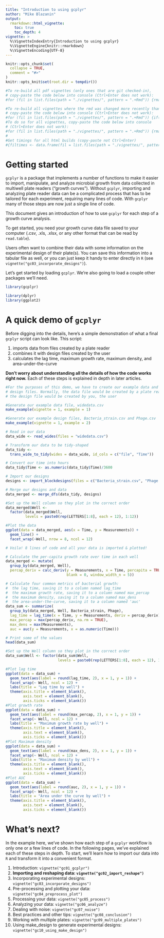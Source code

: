 ```yaml
---
title: "Introduction to using gcplyr"
author: "Mike Blazanin"
output: 
  rmarkdown::html_vignette:
    toc: true
    toc_depth: 4
vignette: >
  %\VignetteIndexEntry{Introduction to using gcplyr}
  %\VignetteEngine{knitr::rmarkdown}
  %\VignetteEncoding{UTF-8}
---
```


```r
knitr::opts_chunk$set(
  collapse = TRUE,
  comment = "#>"
)
knitr::opts_knit$set(root.dir = tempdir())

#To re-build all pdf vignettes (only ones that are git checked-in), 
# copy-paste the code below into console (Ctrl+Enter does not work):
#for (fil in list.files(path = "./vignettes/", pattern = ".+Rmd")) {rmarkdown::render(paste0("./vignettes/", fil), rmarkdown::pdf_document(toc = TRUE, toc_depth = 4))}

#To re-build all vignettes where the rmd was changed more recently than the pdf
# copy-paste the code below into console (Ctrl+Enter does not work):
#for (fil in list.files(path = "./vignettes/", pattern = ".+Rmd")) {if(file.info(paste0("./vignettes/", fil))$mtime > file.info(paste0("./vignettes/", sub(x = fil, "\\.Rmd", ".pdf")))$mtime) {rmarkdown::render(paste0("./vignettes/", fil), rmarkdown::pdf_document(toc = TRUE, toc_depth = 4))}}
#To do so for all vignettes, copy-paste the code below into console
# (Ctrl+Enter does not work):
#for (fil in list.files(path = "./vignettes/", pattern = ".+Rmd")) {rmarkdown::render(paste0("./vignettes/", fil), rmarkdown::html_vignette(toc = TRUE, toc_dept = 4)); rmarkdown::render(paste0("./vignettes/", fil), rmarkdown::pdf_document(toc = TRUE, toc_depth = 4)); rmarkdown::render(paste0("./vignettes/", fil), rmarkdown::word_document(toc = TRUE, toc_dept = 4))}
#
#Get timings for all html builds (copy-paste not Ctrl+Enter)
#{filtimes <- data.frame(fil = list.files(path = "./vignettes/", pattern = ".+Rmd")); filtimes$times <- NA; for (filindex in 1:nrow(filtimes)) {fil <- filtimes$fil[filindex]; start <- Sys.time(); rmarkdown::render(paste0("./vignettes/", fil), rmarkdown::html_vignette(toc = TRUE, toc_dept = 4)); filtimes$times[filindex] <- difftime(Sys.time(), start, units = "mins")}; print(filtimes)}
```

# Getting started
`gcplyr` is a package that implements a number of functions to make it easier to import, manipulate, and analyze microbial growth from data collected in multiwell plate readers ("growth curves"). Without `gcplyr`, importing and analyzing plate reader data can be a complicated process that has to be tailored for each experiment, requiring many lines of code. With `gcplyr` many of those steps are now just a single line of code.

This document gives an introduction of how to use `gcplyr` for each step of a growth curve analysis.

To get started, you need your growth curve data file saved to your computer (.csv, .xls, .xlsx, or any other format that can be read by `read.table`).

Users often want to combine their data with some information on the experimental design of their plate(s). You can save this information into a tabular file as well, or you can just keep it handy to enter directly in `R` (see `vignette("gc03_incorporate_designs")`).

Let's get started by loading `gcplyr`. We're also going to load a couple other packages we'll need.

```r
library(gcplyr)

library(dplyr)
library(ggplot2)
```

# A quick demo of `gcplyr`
Before digging into the details, here's a simple demonstration of what a final `gcplyr` script can look like. This script:

1. imports data from files created by a plate reader
2. combines it with design files created by the user
3. calculates the lag time, maximum growth rate, maximum density, and area-under-the-curve

**Don't worry about understanding all the details of how the code works right now.** Each of these steps is explained in depth in later articles.

```r
#For the purposes of this demo, we have to create our example data and
# design files. Normally, the data file would be created by a plate reader, and
# the design file would be created by you, the user

#Generate our example data file, widedata.csv
make_example(vignette = 1, example = 1)

#Generate our example design files, Bacteria_strain.csv and Phage.csv
make_example(vignette = 1, example = 2)

# Read in our data 
data_wide <- read_wides(files = "widedata.csv")

# Transform our data to be tidy-shaped
data_tidy <- 
  trans_wide_to_tidy(wides = data_wide, id_cols = c("file", "Time"))

# Convert our time into hours
data_tidy$Time <- as.numeric(data_tidy$Time)/3600

# Import our designs
designs <- import_blockdesigns(files = c("Bacteria_strain.csv", "Phage.csv"))

# Merge our designs and data
data_merged <- merge_dfs(data_tidy, designs)

#Set up the Well column so they plot in the correct order
data_merged$Well <- 
  factor(data_merged$Well,
         levels = paste0(rep(LETTERS[1:8], each = 12), 1:12))

#Plot the data
ggplot(data = data_merged, aes(x = Time, y = Measurements)) +
  geom_line() +
  facet_wrap(~Well, nrow = 8, ncol = 12)

# Voila! 8 lines of code and all your data is imported & plotted!

# Calculate the per-capita growth rate over time in each well
data_merged <- mutate(
  group_by(data_merged, Well),
  percap_deriv = calc_deriv(y = Measurements, x = Time, percapita = TRUE, 
                            blank = 0, window_width_n = 5))

# Calculate four common metrics of bacterial growth:
#  the lag time, saving it to a column named lag_time
#  the maximum growth rate, saving it to a column named max_percap
#  the maximum density, saving it to a column named max_dens
#  the area-under-the-curve, saving it to a column named 'auc'
data_sum <- summarize(
  group_by(data_merged, Well, Bacteria_strain, Phage),
  lag_time = lag_time(x = Time, y = Measurements, deriv = percap_deriv),
  max_percap = max(percap_deriv, na.rm = TRUE),
  max_dens = max(Measurements),
  auc = auc(y = Measurements, x = as.numeric(Time)))

# Print some of the values
head(data_sum)

#Set up the Well column so they plot in the correct order
data_sum$Well <- factor(data_sum$Well, 
                        levels = paste0(rep(LETTERS[1:8], each = 12), 1:12))

#Plot lag time
ggplot(data = data_sum) +
  geom_text(aes(label = round(lag_time, 2), x = 1, y = 1)) +
  facet_wrap(~ Well, ncol = 12) +
  labs(title = "Lag time by well") +
  theme(axis.title = element_blank(), 
        axis.text = element_blank(),
        axis.ticks = element_blank())
#Plot growth rate
ggplot(data = data_sum) +
  geom_text(aes(label = round(max_percap, 2), x = 1, y = 1)) +
  facet_wrap(~ Well, ncol = 12) +
  labs(title = "Maximum growth rate by well") +
  theme(axis.title = element_blank(), 
        axis.text = element_blank(),
        axis.ticks = element_blank())
#Plot Maximum density
ggplot(data = data_sum) +
  geom_text(aes(label = round(max_dens, 2), x = 1, y = 1)) +
  facet_wrap(~ Well, ncol = 12) +
  labs(title = "Maximum density by well") +
  theme(axis.title = element_blank(), 
        axis.text = element_blank(),
        axis.ticks = element_blank())
#Plot AUC
ggplot(data = data_sum) +
  geom_text(aes(label = round(auc, 2), x = 1, y = 1)) +
  facet_wrap(~ Well, ncol = 12) +
  labs(title = "Area under the curve by well") +
  theme(axis.title = element_blank(), 
        axis.text = element_blank(),
        axis.ticks = element_blank())
```

# What's next?

In the example here, we've shown how each step of a `gcplyr` workflow is only one or a few lines of code. In the following pages, we've explained each of these steps in depth. To start, we'll learn how to import our data into `R` and transform it into a convenient format.

1. Introduction: `vignette("gc01_gcplyr")`
2. **Importing and reshaping data: `vignette("gc02_import_reshape")`**
3. Incorporating experimental designs: `vignette("gc03_incorporate_designs")`
4. Pre-processing and plotting your data: `vignette("gc04_preprocess_plot")`
5. Processing your data: `vignette("gc05_process")`
6. Analyzing your data: `vignette("gc06_analyze")`
7. Dealing with noise: `vignette("gc07_noise")`
8. Best practices and other tips: `vignette("gc08_conclusion")`
9. Working with multiple plates: `vignette("gc09_multiple_plates")`
10. Using make_design to generate experimental designs: `vignette("gc10_using_make_design")`

